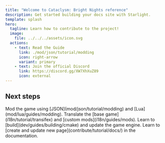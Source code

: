 ```yaml
---
title: "Welcome to Cataclysm: Bright Nights reference"
description: Get started building your docs site with Starlight.
template: splash
hero:
  tagline: Learn how to contribute to the project!
  image:
    file: ../../../assets/icon.svg
  actions:
    - text: Read the Guide
      link: ./mod/json/tutorial/modding
      icon: right-arrow
      variant: primary
    - text: Join the official Discord
      link: https://discord.gg/XW7XhXuZ89
      icon: external
---
```



## Next steps

<CardGrid stagger>
  <Card title="Create mods" icon="pencil">
    Mod the game using [JSON](mod/json/tutorial/modding) and [Lua](mod/lua/guides/modding).
  </Card>
  <Card title="Translate the game" icon="translate">
    Translate the [base game](i18n/tutorial/transifex) and [custom mods](i18n/guides/mods).
  </Card>
  <Card title="Develop the game engine" icon="setting">
    Learn to [build](dev/guides/building/cmake) and update the game engine.
  </Card>
  <Card title="Contribute to docs" icon="document">
    Learn to [create and update new page](contribute/tutorial/docs/) in the documentation.
  </Card>
</CardGrid>
